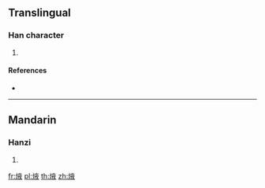 ==Translingual==

===Han character===
{{Han char|rn=86|rad=火|as=08|sn=12|four=90847|canj=FYOK}}

# {{defn|Han|sort=火08}}

====References====
* {{Han ref|kx=0675.060|dkj=19144|hdz=32210.100|uh=7132|ud=28978|bh=DA61|bd=55905}}

----

==Mandarin==

===Hanzi===
{{cmn-hanzi|pin=[[jiāo]] ([[jiao1]]), [[yì]] ([[yi4]])|wg=chiao<sup>1</sup>, i<sup>4</sup>}}

# {{defn|lang=cmn|sort=火08}}

[[fr:焲]]
[[pl:焲]]
[[th:焲]]
[[zh:焲]]